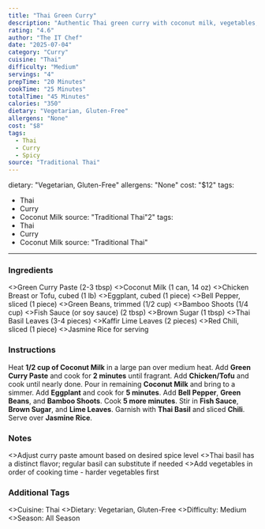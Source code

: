 ```yaml
---
title: "Thai Green Curry"
description: "Authentic Thai green curry with coconut milk, vegetables, and aromatic herbs."
rating: "4.6"
author: "The IT Chef"
date: "2025-07-04"
category: "Curry"
cuisine: "Thai"
difficulty: "Medium"
servings: "4"
prepTime: "20 Minutes"
cookTime: "25 Minutes"
totalTime: "45 Minutes"
calories: "350"
dietary: "Vegetarian, Gluten-Free"
allergens: "None"
cost: "$8"
tags:
  - Thai
  - Curry
  - Spicy
source: "Traditional Thai"
---
```

dietary: "Vegetarian, Gluten-Free"
allergens: "None"
cost: "$12"
tags:
  - Thai
  - Curry
  - Coconut Milk
source: "Traditional Thai"2"
tags:
  - Thai
  - Curry
  - Coconut Milk
source: "Traditional Thai"
---
### Ingredients

<RecipeIngredients>
  <>Green Curry Paste (2-3 tbsp)</>
  <>Coconut Milk (1 can, 14 oz)</>
  <>Chicken Breast or Tofu, cubed (1 lb)</>
  <>Eggplant, cubed (1 piece)</>
  <>Bell Pepper, sliced (1 piece)</>
  <>Green Beans, trimmed (1/2 cup)</>
  <>Bamboo Shoots (1/4 cup)</>
  <>Fish Sauce (or soy sauce) (2 tbsp)</>
  <>Brown Sugar (1 tbsp)</>
  <>Thai Basil Leaves (3-4 pieces)</>
  <>Kaffir Lime Leaves (2 pieces)</>
  <>Red Chili, sliced (1 piece)</>
  <>Jasmine Rice for serving</>
</RecipeIngredients>

### Instructions

<RecipeInstructions>
  <RecipeInstructionsSection title="Prepare Curry Base">
    <RecipeInstructionsStep>
      Heat <strong>1/2 cup of Coconut Milk</strong> in a large pan over medium heat.
    </RecipeInstructionsStep>
    <RecipeInstructionsStep>
      Add <strong>Green Curry Paste</strong> and cook for <strong>2 minutes</strong> until fragrant.
    </RecipeInstructionsStep>
    <RecipeInstructionsStep>
      Add <strong>Chicken/Tofu</strong> and cook until nearly done.
    </RecipeInstructionsStep>
  </RecipeInstructionsSection>
  <RecipeInstructionsSection title="Add Vegetables">
    <RecipeInstructionsStep>
      Pour in remaining <strong>Coconut Milk</strong> and bring to a simmer.
    </RecipeInstructionsStep>
    <RecipeInstructionsStep>
      Add <strong>Eggplant</strong> and cook for <strong>5 minutes</strong>.
    </RecipeInstructionsStep>
    <RecipeInstructionsStep>
      Add <strong>Bell Pepper</strong>, <strong>Green Beans</strong>, and <strong>Bamboo Shoots</strong>. Cook <strong>5 more minutes</strong>.
    </RecipeInstructionsStep>
    <RecipeInstructionsStep>
      Stir in <strong>Fish Sauce</strong>, <strong>Brown Sugar</strong>, and <strong>Lime Leaves</strong>.
    </RecipeInstructionsStep>
    <RecipeInstructionsStep>
      Garnish with <strong>Thai Basil</strong> and sliced <strong>Chili</strong>. Serve over <strong>Jasmine Rice</strong>.
    </RecipeInstructionsStep>
  </RecipeInstructionsSection>
</RecipeInstructions>

### Notes

<RecipeNotes>
  <>Adjust curry paste amount based on desired spice level</>
  <>Thai basil has a distinct flavor; regular basil can substitute if needed</>
  <>Add vegetables in order of cooking time - harder vegetables first</>
</RecipeNotes>

### Additional Tags

<RecipeTags>
  <>Cuisine: Thai</>
  <>Dietary: Vegetarian, Gluten-Free</>
  <>Difficulty: Medium</>
  <>Season: All Season</>
</RecipeTags>
